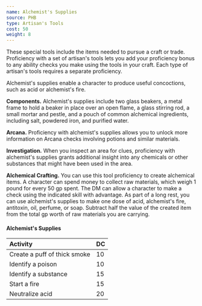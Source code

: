```yaml
---
name: Alchemist's Supplies
source: PHB
type: Artisan's Tools
cost: 50
weight: 8
---
```


These special tools include the items needed to pursue a craft or trade. Proficiency with a set of artisan's tools lets you add your proficiency bonus to any ability checks you make using the tools in your craft. Each type of artisan's tools requires a separate proficiency.

Alchemist's supplies enable a character to produce useful concoctions, such as acid or alchemist's fire.

**Components.** Alchemist's supplies include two glass beakers, a metal frame to hold a beaker in place over an open flame, a glass stirring rod, a small mortar and pestle, and a pouch of common alchemical ingredients, including salt, powdered iron, and purified water.

**Arcana.** Proficiency with alchemist's supplies allows you to unlock more information on Arcana checks involving potions and similar materials.

**Investigation.** When you inspect an area for clues, proficiency with alchemist's supplies grants additional insight into any chemicals or other substances that might have been used in the area.

**Alchemical Crafting.** You can use this tool proficiency to create alchemical items. A character can spend money to collect raw materials, which weigh 1 pound for every 50 gp spent. The DM can allow a character to make a check using the indicated skill with advantage. As part of a long rest, you can use alchemist's supplies to make one dose of acid, alchemist's fire, antitoxin, oil, perfume, or soap. Subtract half the value of the created item from the total gp worth of raw materials you are carrying.

#### Alchemist's Supplies

| Activity                     | DC  |
| :--------------------------- | --- |
| Create a puff of thick smoke | 10  |
| Identify a poison            | 10  |
| Identify a substance         | 15  |
| Start a fire                 | 15  |
| Neutralize acid              | 20  |
